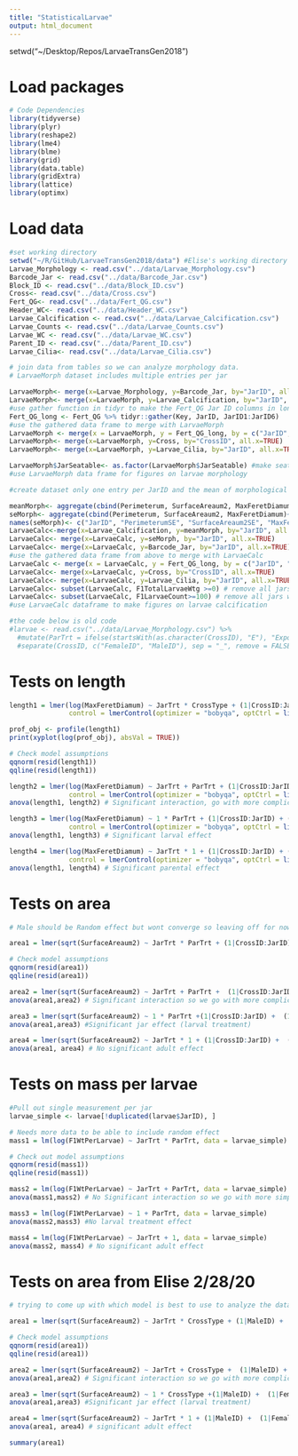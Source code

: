 ```yaml
---
title: "StatisticalLarvae"
output: html_document
---
```


setwd("~/Desktop/Repos/LarvaeTransGen2018")

# Load packages
```r
# Code Dependencies
library(tidyverse)
library(plyr)
library(reshape2)
library(lme4)
library(blme)
library(grid)
library(data.table)
library(gridExtra)
library(lattice)
library(optimx)
```

# Load data
```r
#set working directory
setwd("~/R/GitHub/LarvaeTransGen2018/data") #Elise's working directory
Larvae_Morphology <- read.csv("../data/Larvae_Morphology.csv")
Barcode_Jar <- read.csv("../data/Barcode_Jar.csv")
Block_ID <- read.csv("../data/Block_ID.csv")
Cross<- read.csv("../data/Cross.csv")
Fert_QG<- read.csv("../data/Fert_QG.csv")
Header_WC<- read.csv("../data/Header_WC.csv")
Larvae_Calcification <- read.csv("../data/Larvae_Calcification.csv")
Larvae_Counts <- read.csv("../data/Larvae_Counts.csv")
Larvae_WC <- read.csv("../data/Larvae_WC.csv")
Parent_ID <- read.csv("../data/Parent_ID.csv")
Larvae_Cilia<- read.csv("../data/Larvae_Cilia.csv")

# join data from tables so we can analyze morphology data. 
# LarvaeMorph dataset includes multiple entries per jar

LarvaeMorph<- merge(x=Larvae_Morphology, y=Barcode_Jar, by="JarID", all.x=TRUE)
LarvaeMorph<- merge(x=LarvaeMorph, y=Larvae_Calcification, by="JarID", all.x=TRUE)
#use gather function in tidyr to make the Fert_QG Jar ID columns in long form vs. wide form
Fert_QG_long <- Fert_QG %>% tidyr::gather(Key, JarID, JarID1:JarID6)
#use the gathered data frame to merge with LarvaeMorph
LarvaeMorph <- merge(x = LarvaeMorph, y = Fert_QG_long, by = c("JarID", "CrossID"), all.x=TRUE)
LarvaeMorph<- merge(x=LarvaeMorph, y=Cross, by="CrossID", all.x=TRUE)
LarvaeMorph<- merge(x=LarvaeMorph, y=Larvae_Cilia, by="JarID", all.x=TRUE)

LarvaeMorph$JarSeatable<- as.factor(LarvaeMorph$JarSeatable) #make seatable a factor
#use LarvaeMorph data frame for figures on larvae morphology

#create dataset only one entry per JarID and the mean of morphological data; use this new dataset for calcification data

meanMorph<- aggregate(cbind(Perimeterum, SurfaceAreaum2, MaxFeretDiamum)~JarID, data=Larvae_Morphology, mean)#get mean values for morphology
seMorph<- aggregate(cbind(Perimeterum, SurfaceAreaum2, MaxFeretDiamum)~JarID, data=Larvae_Morphology, se)#get se values for morphology
names(seMorph)<- c("JarID", "PerimeterumSE", "SurfaceAreaum2SE", "MaxFeretDiamumSE")
LarvaeCalc<-merge(x=Larvae_Calcification, y=meanMorph, by="JarID", all.x=TRUE)
LarvaeCalc<- merge(x=LarvaeCalc, y=seMorph, by="JarID", all.x=TRUE)
LarvaeCalc<- merge(x=LarvaeCalc, y=Barcode_Jar, by="JarID", all.x=TRUE)
#use the gathered data frame from above to merge with LarvaeCalc
LarvaeCalc <- merge(x = LarvaeCalc, y = Fert_QG_long, by = c("JarID", "CrossID"), all.x=TRUE)
LarvaeCalc<- merge(x=LarvaeCalc, y=Cross, by="CrossID", all.x=TRUE)
LarvaeCalc<- merge(x=LarvaeCalc, y=Larvae_Cilia, by="JarID", all.x=TRUE)
LarvaeCalc<- subset(LarvaeCalc, F1TotalLarvaeWtg >=0) # remove all jars with total larvae weight less than zero
LarvaeCalc<- subset(LarvaeCalc, F1LarvaeCount>=100) # remove all jars with larvae counts that are less than 100
#use LarvaeCalc dataframe to make figures on larvae calcification

#the code below is old code 
#larvae <- read.csv("../data/Larvae_Morphology.csv") %>%
  #mutate(ParTrt = ifelse(startsWith(as.character(CrossID), "E"), "Exposed", "Control")) %>%
  #separate(CrossID, c("FemaleID", "MaleID"), sep = "_", remove = FALSE)
```

# Tests on length
```r
length1 = lmer(log(MaxFeretDiamum) ~ JarTrt * CrossType + (1|CrossID:JarID) + (1|FemaleID), data = LarvaeMorph, 
               control = lmerControl(optimizer = "bobyqa", optCtrl = list(maxfun = 20000)))

prof_obj <- profile(length1)
print(xyplot(log(prof_obj), absVal = TRUE))

# Check model assumptions
qqnorm(resid(length1))
qqline(resid(length1))

length2 = lmer(log(MaxFeretDiamum) ~ JarTrt + ParTrt + (1|CrossID:JarID) + (1|FemaleID), data = larvae,
               control = lmerControl(optimizer = "bobyqa", optCtrl = list(maxfun = 20000)))
anova(length1, length2) # Significant interaction, go with more complicated model

length3 = lmer(log(MaxFeretDiamum) ~ 1 * ParTrt + (1|CrossID:JarID) + (1|FemaleID), data = larvae,
               control = lmerControl(optimizer = "bobyqa", optCtrl = list(maxfun = 20000)))
anova(length1, length3) # Significant larval effect

length4 = lmer(log(MaxFeretDiamum) ~ JarTrt * 1 + (1|CrossID:JarID) + (1|FemaleID), data = larvae,
               control = lmerControl(optimizer = "bobyqa", optCtrl = list(maxfun = 20000)))
anova(length1, length4) # Significant parental effect
```

# Tests on area
```r
# Male should be Random effect but wont converge so leaving off for now

area1 = lmer(sqrt(SurfaceAreaum2) ~ JarTrt * ParTrt + (1|CrossID:JarID) +  (1|FemaleID) , data = larvae)

# Check model assumptions 
qqnorm(resid(area1))
qqline(resid(area1))

area2 = lmer(sqrt(SurfaceAreaum2) ~ JarTrt + ParTrt +  (1|CrossID:JarID) +  (1|FemaleID) , data = larvae)
anova(area1,area2) # Significant interaction so we go with more complicated model

area3 = lmer(sqrt(SurfaceAreaum2) ~ 1 * ParTrt +(1|CrossID:JarID) +  (1|FemaleID) , data = larvae)
anova(area1,area3) #Significant jar effect (larval treatment)

area4 = lmer(sqrt(SurfaceAreaum2) ~ JarTrt * 1 + (1|CrossID:JarID) +  (1|FemaleID) , data = larvae)
anova(area1, area4) # No significant adult effect
```

# Tests on mass per larvae
```r
#Pull out single measurement per jar
larvae_simple <- larvae[!duplicated(larvae$JarID), ]

# Needs more data to be able to include random effect
mass1 = lm(log(F1WtPerLarvae) ~ JarTrt * ParTrt, data = larvae_simple)

# Check out model assumptions
qqnorm(resid(mass1))
qqline(resid(mass1))

mass2 = lm(log(F1WtPerLarvae) ~ JarTrt + ParTrt, data = larvae_simple)
anova(mass1,mass2) # No Significant interaction so we go with more simple model

mass3 = lm(log(F1WtPerLarvae) ~ 1 + ParTrt, data = larvae_simple)
anova(mass2,mass3) #No larval treatment effect

mass4 = lm(log(F1WtPerLarvae) ~ JarTrt + 1, data = larvae_simple)
anova(mass2, mass4) # No significant adult effect

```

# Tests on area from Elise 2/28/20
```r
# trying to come up with which model is best to use to analyze the data

area1 = lmer(sqrt(SurfaceAreaum2) ~ JarTrt * CrossType + (1|MaleID) +  (1|FemaleID) + (1|CrossID) +(1|JarSeatable), data = LarvaeMorph)

# Check model assumptions 
qqnorm(resid(area1))
qqline(resid(area1))

area2 = lmer(sqrt(SurfaceAreaum2) ~ JarTrt + CrossType +  (1|MaleID) +  (1|FemaleID) + (1|CrossID) +(1|JarSeatable) , data = LarvaeMorph)
anova(area1,area2) # Significant interaction so we go with more complicated model

area3 = lmer(sqrt(SurfaceAreaum2) ~ 1 * CrossType +(1|MaleID) +  (1|FemaleID) + (1|CrossID) +(1|JarSeatable), data = LarvaeMorph)
anova(area1,area3) #Significant jar effect (larval treatment)

area4 = lmer(sqrt(SurfaceAreaum2) ~ JarTrt * 1 + (1|MaleID) +  (1|FemaleID) + (1|CrossID) +(1|JarSeatable), data = LarvaeMorph)
anova(area1, area4) # significant adult effect

summary(area1)
```